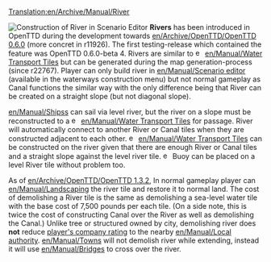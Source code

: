 [[Translation:en/Archive/Manual/River]]

[[File:en/Archive/Manual/Scenario editor river construction.png|thumb|frame|Construction of River in Scenario Editor]]
'''Rivers''' has been introduced in OpenTTD during the development towards [[en/Archive/OpenTTD/OpenTTD 0.6.0]] (more concret in r11926). The first testing-release which contained the feature was OpenTTD 0.6.0-beta 4. Rivers are similar to [[File:en/Manual/Build canal.png|15px]] [[en/Manual/Water Transport Tiles]] but can be generated during the map generation-process (since r22767). Player can only build river in [[en/Manual/Scenario editor]] (available in the waterways construction menu) but not normal gameplay as Canal functions the similar way with the only difference being that River can be created on a straight slope (but not diagonal slope).

[[en/Manual/Ships]]s can sail via level river, but the river on a slope must be reconstructed to a [[File:en/Manual/Build locks.png|15px]] [[en/Manual/Water Transport Tiles]] for passage. River will automatically connect to another River or Canal tiles when they are constructed adjacent to each other. [[File:en/Manual/Build dock.png|15px]] [[en/Manual/Water Transport Tiles]] can be constructed on the river given that there are enough River or Canal tiles and a straight slope against the level river tile. [[File:en/Manual/Place buoy.png|15px]] Buoy can be placed on a level River tile without problem too.

As of [[en/Archive/OpenTTD/OpenTTD 1.3.2]], In normal gameplay player can [[en/Manual/Landscaping]] the river tile and restore it to normal land. The cost of demolishing a River tile is the same as demolishing a sea-level water tile with the base cost of 7,500 pounds per each tile. (On a side note, this is twice the cost of constructing Canal over the River as well as demolishing the Canal.) Unlike tree or structured owned by city, demolishing river does '''not''' reduce [[en/Manual/Game Mechanics/Main Page#local-authority-rating|player's company rating]] to the nearby [[en/Manual/Local authority]]. [[en/Manual/Towns]] will not demolish river while extending, instead it will use [[en/Manual/Bridges]] to cross over the river.